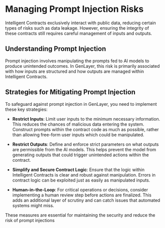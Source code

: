 # Managing Prompt Injection Risks

Intelligent Contracts exclusively interact with public data, reducing certain types of risks such as data leakage. However, ensuring the integrity of these contracts still requires careful management of inputs and outputs.

## Understanding Prompt Injection

Prompt injection involves manipulating the prompts fed to AI models to produce unintended outcomes. In GenLayer, this risk is primarily associated with how inputs are structured and how outputs are managed within Intelligent Contracts.

## Strategies for Mitigating Prompt Injection

To safeguard against prompt injection in GenLayer, you need to implement these key strategies:

- **Restrict Inputs**: Limit user inputs to the minimum necessary information. This reduces the chances of malicious data entering the system. Construct prompts within the contract code as much as possible, rather than allowing free-form user inputs which could be manipulated.

- **Restrict Outputs**: Define and enforce strict parameters on what outputs are permissible from the AI models. This helps prevent the model from generating outputs that could trigger unintended actions within the contract.

- **Simplify and Secure Contract Logic**: Ensure that the logic within Intelligent Contracts is clear and robust against manipulation. Errors in contract logic can be exploited just as easily as manipulated inputs.

- **Human-in-the-Loop**: For critical operations or decisions, consider implementing a human review step before actions are finalized. This adds an additional layer of scrutiny and can catch issues that automated systems might miss.


These measures are essential for maintaining the security and reduce the risk of prompt injections